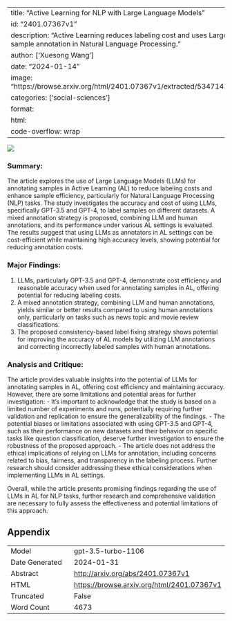 
---
title: "Active Learning for NLP with Large Language Models"
id: "2401.07367v1"
description: "Active Learning reduces labeling cost and uses Large Language Models for sample annotation in Natural Language Processing."
author: ['Xuesong Wang']
date: "2024-01-14"
image: "https://browse.arxiv.org/html/2401.07367v1/extracted/5347142/cost_by_gpt_3.5.png"
categories: ['social-sciences']
format:
  html:
    code-overflow: wrap
---

![](https://browse.arxiv.org/html/2401.07367v1/extracted/5347142/cost_by_gpt_3.5.png)

### Summary:
The article explores the use of Large Language Models (LLMs) for annotating samples in Active Learning (AL) to reduce labeling costs and enhance sample efficiency, particularly for Natural Language Processing (NLP) tasks. The study investigates the accuracy and cost of using LLMs, specifically GPT-3.5 and GPT-4, to label samples on different datasets. A mixed annotation strategy is proposed, combining LLM and human annotations, and its performance under various AL settings is evaluated. The results suggest that using LLMs as annotators in AL settings can be cost-efficient while maintaining high accuracy levels, showing potential for reducing annotation costs.

### Major Findings:
1. LLMs, particularly GPT-3.5 and GPT-4, demonstrate cost efficiency and reasonable accuracy when used for annotating samples in AL, offering potential for reducing labeling costs.
2. A mixed annotation strategy, combining LLM and human annotations, yields similar or better results compared to using human annotations only, particularly on tasks such as news topic and movie review classifications.
3. The proposed consistency-based label fixing strategy shows potential for improving the accuracy of AL models by utilizing LLM annotations and correcting incorrectly labeled samples with human annotations.

### Analysis and Critique:
The article provides valuable insights into the potential of LLMs for annotating samples in AL, offering cost efficiency and maintaining accuracy. However, there are some limitations and potential areas for further investigation:
- It's important to acknowledge that the study is based on a limited number of experiments and runs, potentially requiring further validation and replication to ensure the generalizability of the findings.
- The potential biases or limitations associated with using GPT-3.5 and GPT-4, such as their performance on new datasets and their behavior on specific tasks like question classification, deserve further investigation to ensure the robustness of the proposed approach.
- The article does not address the ethical implications of relying on LLMs for annotation, including concerns related to bias, fairness, and transparency in the labeling process. Further research should consider addressing these ethical considerations when implementing LLMs in AL settings.

Overall, while the article presents promising findings regarding the use of LLMs in AL for NLP tasks, further research and comprehensive validation are necessary to fully assess the effectiveness and potential limitations of this approach.

## Appendix

|          |          |
|----------|----------|
| Model     | gpt-3.5-turbo-1106       |
| Date Generated     | 2024-01-31       |
| Abstract | [http://arxiv.org/abs/2401.07367v1](http://arxiv.org/abs/2401.07367v1)        |
| HTML     | [https://browse.arxiv.org/html/2401.07367v1](https://browse.arxiv.org/html/2401.07367v1)       |
| Truncated       | False       |
| Word Count       | 4673       |